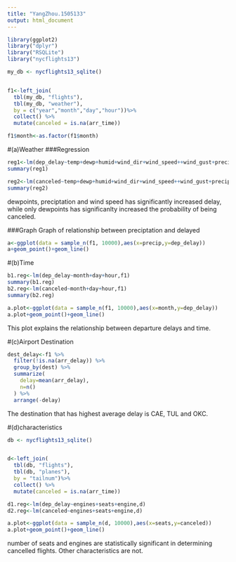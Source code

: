 ---
title: "YangZhou.1505133"
output: html_document
---


```{r set up,warning=FALSE,echo=F,message=FALSE}
library(ggplot2)
library("dplyr")  
library("RSQLite") 
library("nycflights13") 

my_db <- nycflights13_sqlite()


f1<-left_join(
  tbl(my_db, "flights"),
  tbl(my_db, "weather"),
  by = c("year","month","day","hour"))%>% 
  collect() %>%
  mutate(canceled = is.na(arr_time))

f1$month<-as.factor(f1$month)
```

#(a)Weather
###Regression
```{r regression,warning=FALSE,echo=T,eval=F,message=FALSE}
reg1<-lm(dep_delay~temp+dewp+humid+wind_dir+wind_speed++wind_gust+precip+pressure+visib,flights_weather1)
summary(reg1)

reg2<-lm(canceled~temp+dewp+humid+wind_dir+wind_speed++wind_gust+precip+pressure+visib,flights_weather1)
summary(reg2)
```
dewpoints, preciptation and wind speed has significantly increased delay, while only dewpoints has significanlty increased the probability of being canceled.

###Graph
Graph of relationship between preciptation and delayed
```{r graph,warning=FALSE,echo=T,message=FALSE}
a<-ggplot(data = sample_n(f1, 10000),aes(x=precip,y=dep_delay))
a+geom_point()+geom_line()
```

#(b)Time

```{r,echo=F,warning = F,include=F}
b1.reg<-lm(dep_delay~month+day+hour,f1)
summary(b1.reg)
b2.reg<-lm(canceled~month+day+hour,f1)
summary(b2.reg)
```

```{r, warning=F,echo=F,fig.height = 3., fig.width=6}

a.plot<-ggplot(data = sample_n(f1, 10000),aes(x=month,y=dep_delay))
a.plot+geom_point()+geom_line()

```

This plot explains the relationship between departure delays and time.



#(c)Airport Destination

```{r,warning=FALSE,message=FALSE}

dest_delay<-f1 %>%
  filter(!is.na(arr_delay)) %>%
  group_by(dest) %>%
  summarize(
    delay=mean(arr_delay),
    n=n()
  ) %>%
  arrange(-delay) 
```
The destination that has highest average delay is CAE, TUL and OKC.


#(d)characteristics 
```{r,echo=F,warning = F,include=F}
db <- nycflights13_sqlite()


d<-left_join(
  tbl(db, "flights"),
  tbl(db, "planes"),
  by = "tailnum")%>% 
  collect() %>%
  mutate(canceled = is.na(arr_time))
```

```{r,echo=F,warning = F,include=T}
d1.reg<-lm(dep_delay~engines+seats+engine,d)
d2.reg<-lm(canceled~engines+seats+engine,d)
```

```{r, warning=F,echo=F,fig.height = 3.5, fig.width=6}

a.plot<-ggplot(data = sample_n(d, 10000),aes(x=seats,y=canceled))
a.plot+geom_point()+geom_line()
```

number of seats and engines are statistically significant in determining cancelled flights. Other characteristics are not.






